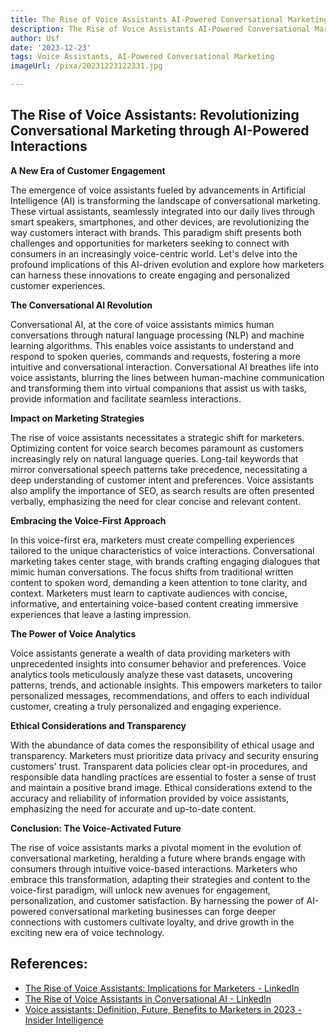 ```yaml
---
title: The Rise of Voice Assistants AI-Powered Conversational Marketing
description: The Rise of Voice Assistants AI-Powered Conversational Marketing
author: Usf
date: '2023-12-23'
tags: Voice Assistants, AI-Powered Conversational Marketing
imageUrl: /pixa/20231223122331.jpg

---
```

## The Rise of  Voice Assistants: Revolutionizing Conversational Marketing  through  AI-Powered Interactions

**A New Era of Customer Engagement**

The  emergence of voice assistants fueled by advancements in Artificial Intelligence (AI) is  transforming  the  landscape  of conversational marketing. These virtual  assistants, seamlessly integrated into our daily lives through smart speakers, smartphones, and other devices, are revolutionizing the way customers interact with brands. This paradigm shift presents both  challenges  and opportunities for marketers  seeking to connect with consumers in an increasingly voice-centric world. Let's delve into the  profound implications of this  AI-driven evolution and explore how marketers can harness these innovations to create engaging and personalized customer experiences.

**The Conversational  AI Revolution**

Conversational AI, at the  core  of voice assistants mimics human conversations through natural language processing (NLP) and machine learning algorithms. This enables voice assistants to understand and respond to spoken queries, commands and requests, fostering a more  intuitive and conversational interaction. Conversational AI breathes life into voice assistants, blurring the lines between human-machine communication and transforming  them into virtual companions that assist us with tasks,  provide information and facilitate seamless interactions.

**Impact on Marketing Strategies**

The rise of voice  assistants necessitates a strategic shift for marketers. Optimizing content for voice  search becomes paramount as customers increasingly rely on natural language queries. Long-tail keywords that mirror  conversational speech patterns take precedence, necessitating a deep  understanding of customer intent and preferences. Voice assistants also amplify the importance of SEO, as search results are often presented verbally, emphasizing the need for clear concise and relevant content.

**Embracing the Voice-First Approach**

In this voice-first era, marketers must create compelling experiences tailored to the unique characteristics of voice interactions. Conversational marketing takes center stage, with  brands crafting engaging dialogues that mimic human conversations. The focus shifts from traditional written content to spoken word, demanding a keen attention to  tone clarity, and context. Marketers must learn to captivate audiences with concise, informative, and entertaining  voice-based content creating immersive experiences that leave  a  lasting impression.

**The  Power of Voice Analytics**

Voice assistants generate a wealth of data providing marketers with unprecedented insights into consumer  behavior and preferences.  Voice analytics tools meticulously analyze these vast datasets, uncovering patterns, trends, and actionable insights.  This empowers marketers to tailor personalized messages, recommendations, and offers  to each individual customer, creating a  truly personalized and engaging experience.

**Ethical  Considerations and Transparency**

With the  abundance of data comes the responsibility of ethical usage  and transparency. Marketers must prioritize data privacy and security ensuring customers' trust. Transparent data policies clear opt-in procedures, and responsible  data handling practices are essential  to foster a sense of trust and maintain a positive brand image. Ethical considerations extend to the accuracy  and reliability  of information provided by voice assistants, emphasizing the need for accurate and up-to-date  content.

**Conclusion: The Voice-Activated Future**

The rise of voice assistants marks a pivotal moment in the evolution of conversational marketing, heralding  a future where brands engage with consumers through intuitive voice-based interactions. Marketers who embrace this transformation, adapting  their strategies and content to the  voice-first paradigm, will unlock  new avenues for engagement, personalization, and  customer satisfaction. By harnessing the power of AI-powered conversational marketing  businesses can forge deeper connections with customers cultivate loyalty, and drive growth  in the exciting new  era of  voice technology.

## References:
- [The Rise of Voice Assistants: Implications for Marketers - LinkedIn](https://www.linkedin.com/pulse/rise-voice-assistants-implications-marketers-gpikc)
- [The Rise of Voice Assistants in Conversational AI - LinkedIn](https://www.linkedin.com/pulse/rise-voice-assistants-conversational-ai-esse-ai)
- [Voice assistants: Definition, Future, Benefits to Marketers in 2023 - Insider Intelligence](https://www.insiderintelligence.com/insights/voice-assistants/)
